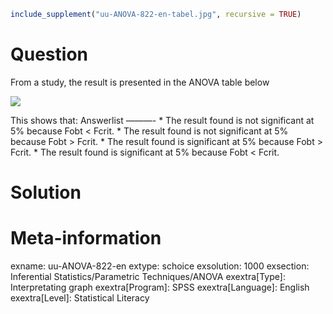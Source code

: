 ```r
include_supplement("uu-ANOVA-822-en-tabel.jpg", recursive = TRUE)
```

Question
========
  
From a study, the result is presented in the ANOVA table below

![](uu-ANOVA-822-en-tabel.jpg)

This shows that: 
Answerlist
----------
* The result found is not significant at 5% because Fobt < Fcrit.
* The result found is not significant at 5% because Fobt > Fcrit.
* The result found is significant at 5% because Fobt > Fcrit.
* The result found is significant at 5% because Fobt < Fcrit.


Solution
========

Meta-information
================
exname: uu-ANOVA-822-en
extype: schoice
exsolution: 1000
exsection: Inferential Statistics/Parametric Techniques/ANOVA
exextra[Type]: Interpretating graph
exextra[Program]: SPSS
exextra[Language]: English
exextra[Level]: Statistical Literacy
